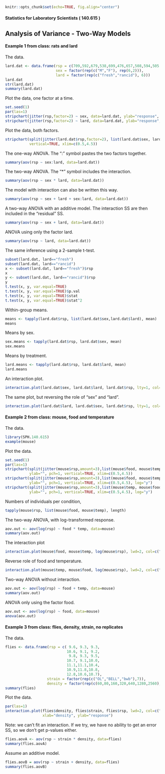 ```r
knitr::opts_chunk$set(echo=TRUE, fig.align="center")
```

#### Statistics for Laboratory Scientists ( 140.615 )

## Analysis of Variance - Two-Way Models

#### Example 1 from class: rats and lard

The data.

```r
lard.dat <- data.frame(rsp = c(709,592,679,538,699,476,657,508,594,505,677,539),
                       sex = factor(rep(c("M","F"), rep(6,2))),
                       lard = factor(rep(c("fresh","rancid"), 6)))
lard.dat
str(lard.dat)
summary(lard.dat)
```

Plot the data, one factor at a time.

```r
set.seed(1)
par(las=1)
stripchart(jitter(rsp,factor=2) ~ sex, data=lard.dat, ylab="response", pch=1, vertical=TRUE, xlim=c(0.5,2.5))
stripchart(jitter(rsp,factor=2) ~ lard, data=lard.dat, ylab="response", pch=1, vertical=TRUE, xlim=c(0.5,2.5))
```

Plot the data, both factors.

```r
stripchart(split(jitter(lard.dat$rsp,factor=2), list(lard.dat$sex, lard.dat$lard)), ylab="response", pch=1, 
           vertical=TRUE, xlim=c(0.5,4.5))
```

The one-way ANOVA. The ":" symbol pastes the two factors together.

```r
summary(aov(rsp ~ sex:lard, data=lard.dat))
```

The two-way ANOVA. The "*" symbol includes the interaction.

```r
summary(aov(rsp ~ sex * lard, data=lard.dat))
```

The model with interaction can also be written this way.

```r
summary(aov(rsp ~ sex + lard + sex:lard, data=lard.dat))
```

A two-way ANOVA with an additive model. The interaction SS are then included in the "residual" SS.

```r
summary(aov(rsp ~ sex + lard, data=lard.dat))
```

ANOVA using only the factor lard.

```r
summary(aov(rsp ~ lard, data=lard.dat))
```

The same inference using a 2-sample t-test.

```r
subset(lard.dat, lard=="fresh")
subset(lard.dat, lard=="rancid")
x <- subset(lard.dat, lard=="fresh")$rsp
x
y <- subset(lard.dat, lard=="rancid")$rsp
y
t.test(x, y, var.equal=TRUE)
t.test(x, y, var.equal=TRUE)$p.val
t.test(x, y, var.equal=TRUE)$stat
t.test(x, y, var.equal=TRUE)$stat^2
```

Within-group means.

```r
means <- tapply(lard.dat$rsp, list(lard.dat$sex,lard.dat$lard), mean)
means
```

Means by sex.

```r
sex.means <- tapply(lard.dat$rsp, lard.dat$sex, mean)
sex.means
```

Means by treatment.

```r
lard.means <- tapply(lard.dat$rsp, lard.dat$lard, mean)
lard.means
```

An interaction plot.

```r
interaction.plot(lard.dat$sex, lard.dat$lard, lard.dat$rsp, lty=1, col=c("blue","red"), lwd=2)
```

The same plot, but reversing the role of "sex" and "lard".

```r
interaction.plot(lard.dat$lard, lard.dat$sex, lard.dat$rsp, lty=1, col=c("blue","red"), lwd=2)
```

#### Example 2 from class: mouse, food and temperature

The data.

```r
library(SPH.140.615)
example(mouse)
```

Plot the data.

```r
set.seed(1)
par(las=1)
stripchart(split(jitter(mouse$rsp,amount=3),list(mouse$food, mouse$temp)), 
           ylab="", pch=1, vertical=TRUE, xlim=c(0.5,4.5))
stripchart(split(jitter(mouse$rsp,amount=3),list(mouse$food, mouse$temp)), 
           ylab="", pch=1, vertical=TRUE, xlim=c(0.5,4.5), log="y")
stripchart(split(jitter(mouse$rsp,amount=3),list(mouse$temp, mouse$food)), 
           ylab="", pch=1, vertical=TRUE, xlim=c(0.5,4.5), log="y")
```

Numbers of individuals per condition,

```r
tapply(mouse$rsp, list(mouse$food, mouse$temp), length)
```

The two-way ANOVA, with log-transformed response.

```r
aov.out <- aov(log(rsp) ~ food * temp, data=mouse)
summary(aov.out)
```

The interaction plot

```r
interaction.plot(mouse$food, mouse$temp, log(mouse$rsp), lwd=2, col=c("blue","red"), lty=1)
```

Reverse role of food and temperature.

```r
interaction.plot(mouse$temp, mouse$food, log(mouse$rsp), lwd=2, col=c("blue","red"), lty=1)
```

Two-way ANOVA without interaction.

```r
aov.out <- aov(log(rsp) ~ food + temp, data=mouse)
summary(aov.out)
```

ANOVA only using the factor food.

```r
aov.out <- aov(log(rsp) ~ food, data=mouse)
anova(aov.out)
```

#### Example 3 from class: flies, density, strain, no replicates

The data.

```r
flies <- data.frame(rsp = c( 9.6, 9.3, 9.3,
                            10.6, 9.1, 9.2,
                             9.8, 9.3, 9.5,
                            10.7, 9.1,10.0,
                            11.1,11.1,10.4,
                            10.9,11.8,10.8,
                            12.8,10.6,10.7),
                   strain = factor(rep(c("OL","BELL","bwb"),7)),
                   density = factor(rep(c(60,80,160,320,640,1280,2560),rep(3,7))))
summary(flies)
```

Plot the data.

```r
par(las=1)
interaction.plot(flies$density, flies$strain, flies$rsp, lwd=2, col=c("blue","red","green3"), lty=1, type="b", 
                 xlab="density", ylab="response")
```

Note: we can't fit an interaction. If we try, we have no ability to get an error SS, so we don't get p-values either.

```r
flies.aovA <- aov(rsp ~ strain * density, data=flies)
summary(flies.aovA) 
```

Assume an additive model.

```r
flies.aovB = aov(rsp ~ strain + density, data=flies)
summary(flies.aovB) 
```





